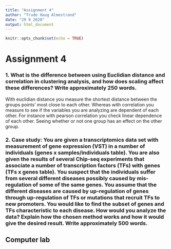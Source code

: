 ```yaml
---
title: "Assignment 4"
author: "Trude Haug Almestrand"
date: "29 9 2020"
output: html_document
---
```


```r
knitr::opts_chunk$set(echo = TRUE)
```

# Assignment 4

### 1. What is the difference between using Euclidian distance and correlation in clustering analysis, and how does scaling affect these differences? Write approximately 250 words. 

With euclidian distance you measure the shortest distance between the groups points' most close to each other. Whereas with correlation you measure to see if the variables you are analyzing are dependent of each other. For instance with pearson correlation you check linear dependence of each other. Seeing whether or not one group has an effect on the other group. 

### 2. Case study: You are given a transcriptomics data set with measurement of gene expression (VST) in a number of individuals (genes x samples/individuals table). You are also given the results of several Chip-seq experiments that associate a number of transcription factors (TFs) with genes (TFs x genes table). You suspect that the individuals suffer from several different diseases possibly caused by mis-regulation of some of the same genes. You assume that the different diseases are caused by up-regulation of genes through up-regulation of TFs or mutations that recruit TFs to new promoters. You would like to find the subset of genes and TFs characteristic to each disease. How would you analyze the data? Explain how the chosen method works and how it would give the desired result. Write approximately 500 words. 


## Computer lab

